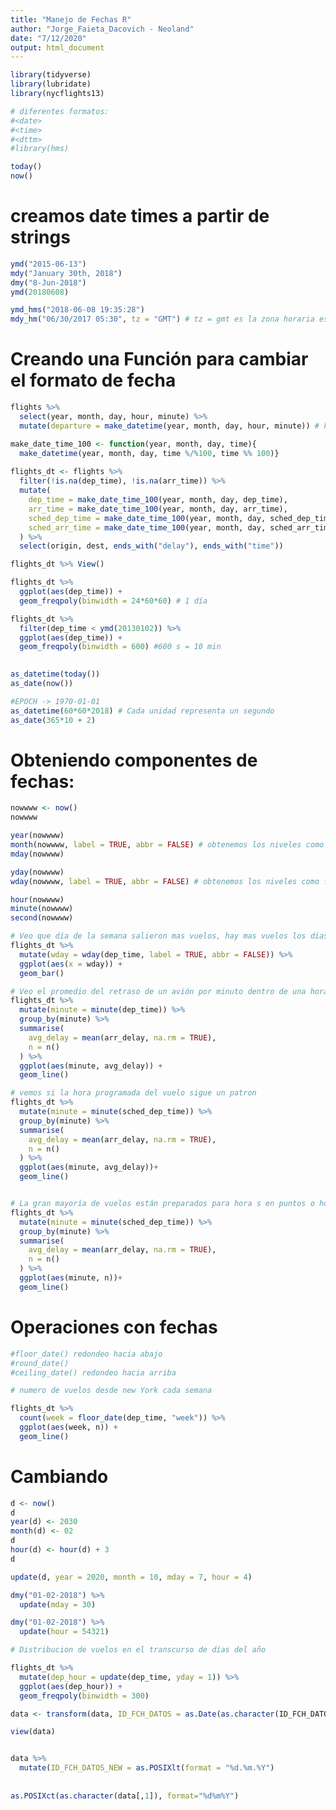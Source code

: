 ```yaml
---
title: "Manejo de Fechas R"
author: "Jorge_Faieta_Dacovich - Neoland"
date: "7/12/2020"
output: html_document
---
```


```r
library(tidyverse)
library(lubridate)
library(nycflights13)
```

```r
# diferentes formatos:
#<date>
#<time>
#<dttm>
#library(hms)
```

```r
today()
now()
```

# creamos date times a partir de strings

```r
ymd("2015-06-13")
mdy("January 30th, 2018")
dmy("8-Jun-2018")
ymd(20180608)

ymd_hms("2018-06-08 19:35:28")
mdy_hm("06/30/2017 05:30", tz = "GMT") # tz = gmt es la zona horaria estándar de europa
```

# Creando una Función para cambiar el formato de fecha

```r
flights %>% 
  select(year, month, day, hour, minute) %>%
  mutate(departure = make_datetime(year, month, day, hour, minute)) # Fabrico las fechas

make_date_time_100 <- function(year, month, day, time){
  make_datetime(year, month, day, time %/%100, time %% 100)}
  
flights_dt <- flights %>%
  filter(!is.na(dep_time), !is.na(arr_time)) %>%
  mutate(
    dep_time = make_date_time_100(year, month, day, dep_time),
    arr_time = make_date_time_100(year, month, day, arr_time),
    sched_dep_time = make_date_time_100(year, month, day, sched_dep_time),
    sched_arr_time = make_date_time_100(year, month, day, sched_arr_time)
  ) %>%
  select(origin, dest, ends_with("delay"), ends_with("time"))

flights_dt %>% View()

flights_dt %>%
  ggplot(aes(dep_time)) + 
  geom_freqpoly(binwidth = 24*60*60) # 1 día

flights_dt %>%
  filter(dep_time < ymd(20130102)) %>%
  ggplot(aes(dep_time)) +
  geom_freqpoly(binwidth = 600) #600 s = 10 min
  
```

```r
as_datetime(today())
as_date(now())

#EPOCH -> 1970-01-01
as_datetime(60*60*2018) # Cada unidad representa un segundo
as_date(365*10 + 2) 

```

# Obteniendo componentes de fechas:

```r
nowwww <- now()
nowwww

year(nowwww)
month(nowwww, label = TRUE, abbr = FALSE) # obtenemos los niveles como factor y devuelve el nombre completo
mday(nowwww)

yday(nowwww)
wday(nowwww, label = TRUE, abbr = FALSE) # obtenemos los niveles como factor y devuelve el nombre completo

hour(nowwww)
minute(nowwww)
second(nowwww)
```


```r
# Veo que día de la semana salieron mas vuelos, hay mas vuelos los días de semana que los findes
flights_dt %>%
  mutate(wday = wday(dep_time, label = TRUE, abbr = FALSE)) %>%
  ggplot(aes(x = wday)) +
  geom_bar()

# Veo el promedio del retraso de un avión por minuto dentro de una hora
flights_dt %>%
  mutate(minute = minute(dep_time)) %>%
  group_by(minute) %>%
  summarise(
    avg_delay = mean(arr_delay, na.rm = TRUE),
    n = n()
  ) %>%
  ggplot(aes(minute, avg_delay)) + 
  geom_line()

# vemos si la hora programada del vuelo sigue un patron
flights_dt %>%
  mutate(minute = minute(sched_dep_time)) %>%
  group_by(minute) %>%
  summarise(
    avg_delay = mean(arr_delay, na.rm = TRUE),
    n = n()
  ) %>%
  ggplot(aes(minute, avg_delay))+
  geom_line()


# La gran mayoría de vuelos están preparados para hora s en puntos o horas medias
flights_dt %>%
  mutate(minute = minute(sched_dep_time)) %>%
  group_by(minute) %>%
  summarise(
    avg_delay = mean(arr_delay, na.rm = TRUE),
    n = n()
  ) %>%
  ggplot(aes(minute, n))+
  geom_line()
```

# Operaciones con fechas

```r
#floor_date() redondeo hacia abajo
#round_date()
#ceiling_date() redondeo hacia arriba

```

```r
# numero de vuelos desde new York cada semana

flights_dt %>%
  count(week = floor_date(dep_time, "week")) %>%
  ggplot(aes(week, n)) + 
  geom_line()
```

# Cambiando

```r
d <- now()
d  
year(d) <- 2030
month(d) <- 02
d
hour(d) <- hour(d) + 3
d

update(d, year = 2020, month = 10, mday = 7, hour = 4)

dmy("01-02-2018") %>%
  update(mday = 30)

dmy("01-02-2018") %>%
  update(hour = 54321)

# Distribucion de vuelos en el transcurso de días del año

flights_dt %>%
  mutate(dep_hour = update(dep_time, yday = 1)) %>%
  ggplot(aes(dep_hour)) + 
  geom_freqpoly(binwidth = 300)

```


```r
data <- transform(data, ID_FCH_DATOS = as.Date(as.character(ID_FCH_DATOS), "%d.%m.%Y"))

view(data)


data %>%
  mutate(ID_FCH_DATOS_NEW = as.POSIXlt(format = "%d.%m.%Y")
         
         
as.POSIXct(as.character(data[,1]), format="%d%m%Y")
```

